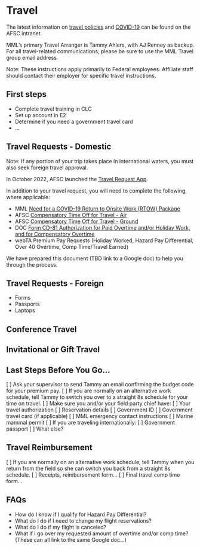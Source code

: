 # Travel

The latest information on [travel policies](https://sites.google.com/noaa.gov/myafsc/administrative/travel) and [COVID-19](https://sites.google.com/noaa.gov/myafsc/covid-19) can be found on the AFSC intranet. 

MML's primary Travel Arranger is Tammy Ahlers, with AJ Renney as backup. For all travel-related communications, please be sure to use the MML Travel group email address. 

Note: These instructions apply primarily to Federal employees. Affiliate staff should contact their employer for specific travel instructions. 

## First steps

* Complete travel training in CLC
* Set up account in E2
* Determine if you need a government travel card
* ...

## Travel Requests - Domestic

Note: If any portion of your trip takes place in international waters, you must also seek foreign travel approval. 

In October 2022, AFSC launched the [Travel Request App](https://script.google.com/a/macros/noaa.gov/s/AKfycbwdQxgdDdWfoH_4bBK9xMfShQaqMPNogkTZx-VgC6tTx3aUMDogSxwEGWHWnAcZMSv4/exec).  

In addition to your travel request, you will need to complete the following, where applicable:

- MML [Need for a COVID-19 Return to Onsite Work (RTOW) Package](https://drive.google.com/file/d/1HUTkU0xsghZ6AWgv8T3aF2r-vpI228ZD/view?usp=share_link)
- AFSC [Compensatory Time Off for Travel - Air](https://drive.google.com/file/d/0B0F7lrCfNBC1T21FVTBlRHplMmdaNDlRd1B5cmh0dmpST3Fr/view?resourcekey=0-Le96mgNIArHZZMX12w8MMg)
- AFSC [Compensatory Time Off for Travel - Ground](https://drive.google.com/file/d/0B0F7lrCfNBC1cFJYX2R6dGJmODI4WWh2NVhWQ1VqRlpyUkpr/view?resourcekey=0-2J1t7Lua3_pRimSfBEcWxg)
- DOC [Form CD-81 Authorization for Paid Overtime and/or Holiday Work, and for Compensatory Overtime](https://drive.google.com/file/d/1CMZNBhW8dGxtPmhE3rrEvNm7VyZgz8oW/view)
- webTA Premium Pay Requests (Holiday Worked, Hazard Pay Differential, Over 40 Overtime, Comp Time/Travel Earned)

We have prepared this document (TBD link to a Google doc) to help you through the process.

## Travel Requests - Foreign

- Forms
- Passports
- Laptops

## Conference Travel 

## Invitational or Gift Travel

## Last Steps Before You Go...

[ ] Ask your supervisor to send Tammy an email confirming the budget code for your premium pay.
[ ] If you are normally on an alternative work schedule, tell Tammy to switch you over to a straight 8s schedule for your time on travel.
[ ] Make sure you and/or your field party chief have: 
  [ ]  Your travel authorization
  [ ]  Reservation details
  [ ]  Government ID
  [ ]  Government travel card (if applicable)
  [ ]  MML emergency contact instructions
  [ ]  Marine mammal permit
[ ] If you are traveling internationally: 
  [ ] Government passport
[ ] What else?

## Travel Reimbursement

[ ] If you are normally on an alternative work schedule, tell Tammy when you return from the field so she can switch you back from a straight 8s schedule.
[ ] Receipts, reimbursement form...
[ ] Final travel comp time form...

## FAQs

- How do I know if I qualify for Hazard Pay Differential?
- What do I do if I need to change my flight reservations?
- What do I do if my flight is canceled?
- What if I go over my requested amount of overtime and/or comp time?
(These can all link to the same Google doc...)
